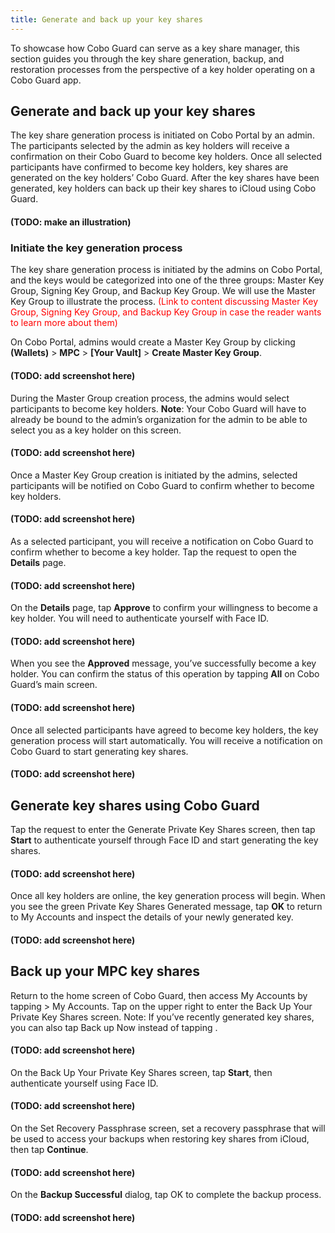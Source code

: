 ```yaml
---
title: Generate and back up your key shares
---
```

To showcase how Cobo Guard can serve as a key share manager, this section guides you through the key share generation, backup, and restoration processes from the perspective of a key holder operating on a Cobo Guard app.

## Generate and back up your key shares
The key share generation process is initiated on Cobo Portal by an admin. The participants selected by the admin as key holders will receive a confirmation on their Cobo Guard to become key holders. Once all selected participants have confirmed to become key holders, key shares are generated on the key holders’ Cobo Guard. After the key shares have been generated, key holders can back up their key shares to iCloud using Cobo Guard.

#### (TODO: make an illustration)

### Initiate the key generation process
The key share generation process is initiated by the admins on Cobo Portal, and the keys would be categorized into one of the three groups: Master Key Group, Signing Key Group, and Backup Key Group. We will use the Master Key Group to illustrate the process. <font color="red">(Link to content discussing Master Key Group, Signing Key Group, and Backup Key Group in case the reader wants to learn more about them)</font>

On Cobo Portal, admins would create a Master Key Group by clicking **(Wallets)** > **MPC** > **[Your Vault]** > **Create Master Key Group**.

#### (TODO: add screenshot here)

During the Master Group creation process, the admins would select participants to become key holders. **Note**: Your Cobo Guard will have to already be bound to the admin’s organization for the admin to be able to select you as a key holder on this screen.

#### (TODO: add screenshot here)

Once a Master Key Group creation is initiated by the admins, selected participants will be notified on Cobo Guard to confirm whether to become key holders.

#### (TODO: add screenshot here)

As a selected participant, you will receive a notification on Cobo Guard to confirm whether to become a key holder. Tap the request to open the **Details** page.

#### (TODO: add screenshot here)

On the **Details** page, tap **Approve** to confirm your willingness to become a key holder. You will need to authenticate yourself with Face ID.

#### (TODO: add screenshot here)

When you see the **Approved** message, you’ve successfully become a key holder. You can confirm the status of this operation by tapping **All** on Cobo Guard’s main screen.

#### (TODO: add screenshot here)

Once all selected participants have agreed to become key holders, the key generation process will start automatically. You will receive a notification on Cobo Guard to start generating key shares.

#### (TODO: add screenshot here)

## Generate key shares using Cobo Guard
Tap the request to enter the Generate Private Key Shares screen, then tap **Start** to authenticate yourself through Face ID and start generating the key shares.

#### (TODO: add screenshot here)

Once all key holders are online, the key generation process will begin. When you see the green Private Key Shares Generated message, tap **OK** to return to My Accounts and inspect the details of your newly generated key.

#### (TODO: add screenshot here)

## Back up your MPC key shares
Return to the home screen of Cobo Guard, then access My Accounts by tapping  > My Accounts. Tap  on the upper right to enter the Back Up Your Private Key Shares screen. Note: If you’ve recently generated key shares, you can also tap Back up Now instead of tapping .

#### (TODO: add screenshot here)

On the Back Up Your Private Key Shares screen, tap **Start**, then authenticate yourself using Face ID.

#### (TODO: add screenshot here)

On the Set Recovery Passphrase screen, set a recovery passphrase that will be used to access your backups when restoring key shares from iCloud, then tap **Continue**.

#### (TODO: add screenshot here)

On the **Backup Successful** dialog, tap OK to complete the backup process.

#### (TODO: add screenshot here)